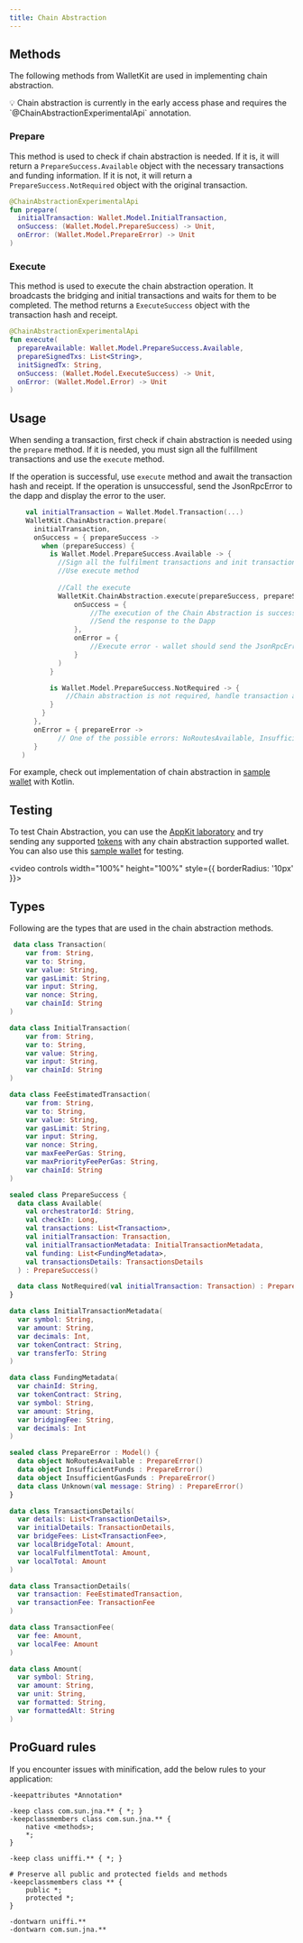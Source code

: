 ```yaml
---
title: Chain Abstraction
---
```



<HowItWorks />

## Methods

The following methods from WalletKit are used in implementing chain abstraction.

<Info>
💡 Chain abstraction is currently in the early access phase and requires the `@ChainAbstractionExperimentalApi` annotation.
</Info>

### Prepare 

This method is used to check if chain abstraction is needed. If it is, it will return a `PrepareSuccess.Available` object with the necessary transactions and funding information. 
If it is not, it will return a `PrepareSuccess.NotRequired` object with the original transaction. 

```kotlin 
@ChainAbstractionExperimentalApi
fun prepare(
  initialTransaction: Wallet.Model.InitialTransaction,
  onSuccess: (Wallet.Model.PrepareSuccess) -> Unit,
  onError: (Wallet.Model.PrepareError) -> Unit
)
```

### Execute

This method is used to execute the chain abstraction operation. It broadcasts the bridging and initial transactions and waits for them to be completed.
The method returns a `ExecuteSuccess` object with the transaction hash and receipt.

```kotlin
@ChainAbstractionExperimentalApi
fun execute(
  prepareAvailable: Wallet.Model.PrepareSuccess.Available,
  prepareSignedTxs: List<String>,
  initSignedTx: String,
  onSuccess: (Wallet.Model.ExecuteSuccess) -> Unit,
  onError: (Wallet.Model.Error) -> Unit
)
``` 

## Usage

When sending a transaction, first check if chain abstraction is needed using the `prepare` method. If it is needed, you must sign all the fulfillment transactions and use the `execute` method. 

If the operation is successful, use `execute` method and await the transaction hash and receipt. 
If the operation is unsuccessful, send the JsonRpcError to the dapp and display the error to the user. 

```kotlin
    val initialTransaction = Wallet.Model.Transaction(...)
    WalletKit.ChainAbstraction.prepare(
      initialTransaction,
      onSuccess = { prepareSuccess ->
        when (prepareSuccess) {
          is Wallet.Model.PrepareSuccess.Available -> {
            //Sign all the fulfilment transactions and init transaction
            //Use execute method
            
            //Call the execute
            WalletKit.ChainAbstraction.execute(prepareSuccess, prepareSignedTxs, initSignedTx
                onSuccess = {
                    //The execution of the Chain Abstraction is successfull
                    //Send the response to the Dapp
                },
                onError = {
                    //Execute error - wallet should send the JsonRpcError to a dapp for given request and display error to the user
                }
            )
          }

          is Wallet.Model.PrepareSuccess.NotRequired -> {
              //Chain abstraction is not required, handle transaction as usual
          }
        }
      },
      onError = { prepareError ->
            // One of the possible errors: NoRoutesAvailable, InsufficientFunds, InsufficientGasFunds - wallet should send the JsonRpcError to a dapp for given request and display error to the user
      }
   )
```

For example, check out implementation of chain abstraction in [sample wallet](https://github.com/WalletConnect/WalletConnectKotlinV2/tree/master/sample/wallet) with Kotlin. 

<ErrorHandling />

## Testing 

To test Chain Abstraction, you can use the [AppKit laboratory](https://appkit-lab.reown.com/library/wagmi/) and try sending any supported [tokens](../../../walletkit/features/early-access/chain-abstraction.mdx#what-are-the-supported-tokens-and-networks) with any chain abstraction supported wallet. 
You can also use this [sample wallet](https://appdistribution.firebase.dev/i/076a3bc9669d3bee) for testing. 

<video controls width="100%" height="100%" style={{ borderRadius: '10px' }}>
  <source src="/images/assets/chain-abstraction-demo.mp4" type="video/mp4" />
</video>

## Types

Following are the types that are used in the chain abstraction methods.

```kotlin
 data class Transaction(
    var from: String,
    var to: String,
    var value: String,
    var gasLimit: String,
    var input: String,
    var nonce: String,
    var chainId: String
)

data class InitialTransaction(
    var from: String,
    var to: String,
    var value: String,
    var input: String,
    var chainId: String
)

data class FeeEstimatedTransaction(
    var from: String,
    var to: String,
    var value: String,
    var gasLimit: String,
    var input: String,
    var nonce: String,
    var maxFeePerGas: String,
    var maxPriorityFeePerGas: String,
    var chainId: String
)

sealed class PrepareSuccess {
  data class Available(
    val orchestratorId: String,
    val checkIn: Long,
    val transactions: List<Transaction>,
    val initialTransaction: Transaction,
    val initialTransactionMetadata: InitialTransactionMetadata,
    val funding: List<FundingMetadata>,
    val transactionsDetails: TransactionsDetails
  ) : PrepareSuccess()

  data class NotRequired(val initialTransaction: Transaction) : PrepareSuccess()
}

data class InitialTransactionMetadata(
  var symbol: String,
  var amount: String,
  var decimals: Int,
  var tokenContract: String,
  var transferTo: String
)

data class FundingMetadata(
  var chainId: String,
  var tokenContract: String,
  var symbol: String,
  var amount: String,
  var bridgingFee: String,
  var decimals: Int
)

sealed class PrepareError : Model() {
  data object NoRoutesAvailable : PrepareError()
  data object InsufficientFunds : PrepareError()
  data object InsufficientGasFunds : PrepareError()
  data class Unknown(val message: String) : PrepareError()
}

data class TransactionsDetails(
  var details: List<TransactionDetails>,
  var initialDetails: TransactionDetails,
  var bridgeFees: List<TransactionFee>,
  var localBridgeTotal: Amount,
  var localFulfilmentTotal: Amount,
  var localTotal: Amount
)

data class TransactionDetails(
  var transaction: FeeEstimatedTransaction,
  var transactionFee: TransactionFee
)

data class TransactionFee(
  var fee: Amount,
  var localFee: Amount
)

data class Amount(
  var symbol: String,
  var amount: String,
  var unit: String,
  var formatted: String,
  var formattedAlt: String
)
```

## ProGuard rules

If you encounter issues with minification, add the below rules to your application:

```
-keepattributes *Annotation*

-keep class com.sun.jna.** { *; }
-keepclassmembers class com.sun.jna.** {
    native <methods>;
    *;
}

-keep class uniffi.** { *; }

# Preserve all public and protected fields and methods
-keepclassmembers class ** {
    public *;
    protected *;
}

-dontwarn uniffi.**
-dontwarn com.sun.jna.**
```